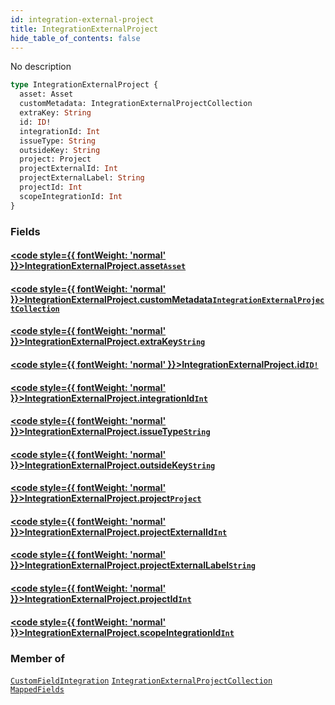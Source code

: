 ```yaml
---
id: integration-external-project
title: IntegrationExternalProject
hide_table_of_contents: false
---
```








No description

```graphql
type IntegrationExternalProject {
  asset: Asset
  customMetadata: IntegrationExternalProjectCollection
  extraKey: String
  id: ID!
  integrationId: Int
  issueType: String
  outsideKey: String
  project: Project
  projectExternalId: Int
  projectExternalLabel: String
  projectId: Int
  scopeIntegrationId: Int
}
```


### Fields

#### [<code style={{ fontWeight: 'normal' }}>IntegrationExternalProject.<b>asset</b></code>](#)<Bullet />[`Asset`](/api/graphql/documentation/objects/asset) <Badge class="secondary" text="object"/>
> 
> 

#### [<code style={{ fontWeight: 'normal' }}>IntegrationExternalProject.<b>customMetadata</b></code>](#)<Bullet />[`IntegrationExternalProjectCollection`](/api/graphql/documentation/objects/integration-external-project-collection) <Badge class="secondary" text="object"/>
> 
> 

#### [<code style={{ fontWeight: 'normal' }}>IntegrationExternalProject.<b>extraKey</b></code>](#)<Bullet />[`String`](/api/graphql/documentation/scalars/string) <Badge class="secondary" text="scalar"/>
> 
> 

#### [<code style={{ fontWeight: 'normal' }}>IntegrationExternalProject.<b>id</b></code>](#)<Bullet />[`ID!`](/api/graphql/documentation/scalars/id) <Badge class="secondary" text="non-null"/> <Badge class="secondary" text="scalar"/>
> 
> 

#### [<code style={{ fontWeight: 'normal' }}>IntegrationExternalProject.<b>integrationId</b></code>](#)<Bullet />[`Int`](/api/graphql/documentation/scalars/int) <Badge class="secondary" text="scalar"/>
> 
> 

#### [<code style={{ fontWeight: 'normal' }}>IntegrationExternalProject.<b>issueType</b></code>](#)<Bullet />[`String`](/api/graphql/documentation/scalars/string) <Badge class="secondary" text="scalar"/>
> 
> 

#### [<code style={{ fontWeight: 'normal' }}>IntegrationExternalProject.<b>outsideKey</b></code>](#)<Bullet />[`String`](/api/graphql/documentation/scalars/string) <Badge class="secondary" text="scalar"/>
> 
> 

#### [<code style={{ fontWeight: 'normal' }}>IntegrationExternalProject.<b>project</b></code>](#)<Bullet />[`Project`](/api/graphql/documentation/objects/project) <Badge class="secondary" text="object"/>
> 
> 

#### [<code style={{ fontWeight: 'normal' }}>IntegrationExternalProject.<b>projectExternalId</b></code>](#)<Bullet />[`Int`](/api/graphql/documentation/scalars/int) <Badge class="secondary" text="scalar"/>
> 
> 

#### [<code style={{ fontWeight: 'normal' }}>IntegrationExternalProject.<b>projectExternalLabel</b></code>](#)<Bullet />[`String`](/api/graphql/documentation/scalars/string) <Badge class="secondary" text="scalar"/>
> 
> 

#### [<code style={{ fontWeight: 'normal' }}>IntegrationExternalProject.<b>projectId</b></code>](#)<Bullet />[`Int`](/api/graphql/documentation/scalars/int) <Badge class="secondary" text="scalar"/>
> 
> 

#### [<code style={{ fontWeight: 'normal' }}>IntegrationExternalProject.<b>scopeIntegrationId</b></code>](#)<Bullet />[`Int`](/api/graphql/documentation/scalars/int) <Badge class="secondary" text="scalar"/>
> 
> 



### Member of

[`CustomFieldIntegration`](/api/graphql/documentation/objects/custom-field-integration)  <Badge class="secondary" text="object"/><Bullet />[`IntegrationExternalProjectCollection`](/api/graphql/documentation/objects/integration-external-project-collection)  <Badge class="secondary" text="object"/><Bullet />[`MappedFields`](/api/graphql/documentation/objects/mapped-fields)  <Badge class="secondary" text="object"/>



